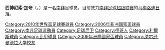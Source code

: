{{Infobox Football biography 2
| playername          = 西博尼索·加夸<br>Siboniso Gaxa
| image               = 
| fullname            = Siboniso Pa Gaxa
| dateofbirth         = {{birth date and age|1984|04|06}}
| cityofbirth         = [[納塔爾省|納塔爾省]][[德班|德班]]
| countryofbirth      = {{ZAF-1961}}
| height              = {{height|m=1.78}}
| currentclub         = [[马梅洛迪日落足球俱乐部|马梅洛迪日落]]
| clubnumber          = 2
| position            = [[后卫_(足球)|后卫]]
| youthyears1         =
| youthclubs1         = 印度那勒茨
| youthyears2         =
| youthclubs2         = [[纳尔逊·曼德拉都市大学|NMMU]]
| years1              = 2002–08
| clubs1              = [[Supersport_United_F.C.|Supersport United]]
| caps1               = 131
| goals1              = 4
| years2              = 2008–
| clubs2              = [[马梅洛迪日落足球俱乐部|马梅洛迪日落]]
| caps2               = 45
| goals2              = 1
| nationalyears1      = 2005–
| nationalteam1       = [[南非国家足球队|南非]]
| nationalcaps1       = 38
| nationalgoals1      = 0
| pcupdate            = 2010年6月5日
| ntupdate            = 2010年6月5日
}}
'''西博尼索·加夸'''（{{lang-en|'''Siboniso Gaxa'''}}，{{bd|1984年|4月6日|||catIdx=Gaxa}}）是一名[[南非|南非]]足球员，目前效力[[南非足球超级联赛|南非足球超级联赛]]的[[马梅洛迪日落足球俱乐部|马梅洛迪日落]]。

{{2010年世界杯足球赛南非参赛名单}}

{{DEFAULTSORT:Gaxa, Siboniso}}
[[Category:2010年世界盃足球賽球員|Category:2010年世界盃足球賽球員]]
[[Category:2006年非洲國家盃球員|Category:2006年非洲國家盃球員]]
[[Category:南非足球運動員|Category:南非足球運動員]]
[[Category:足球后卫|Category:足球后卫]]
[[Category:德班人|Category:德班人]]
[[Category:利爾斯球員|Category:利爾斯球員]]
[[Category:比甲球員|Category:比甲球員]]
[[Category:2009年洲際國家盃球員|Category:2009年洲際國家盃球員]]
[[Category:纳尔逊·曼德拉大学校友|Category:纳尔逊·曼德拉大学校友]]